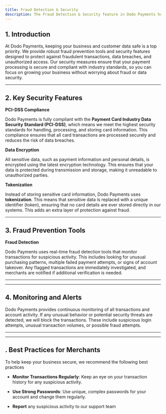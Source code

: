 ```yaml
---
title: Fraud Detection & Security
description: The Fraud Detection & Security feature in Dodo Payments helps merchants protect their business from fraudulent activities and secure customer transactions.
---
```


## **1. Introduction**

At Dodo Payments, keeping your business and customer data safe is a top priority. We provide robust fraud prevention tools and security features designed to protect against fraudulent transactions, data breaches, and unauthorized access. Our security measures ensure that your payment processing is secure and compliant with industry standards, so you can focus on growing your business without worrying about fraud or data security.

***

## **2. Key Security Features**

**PCI-DSS Compliance**

Dodo Payments is fully compliant with the **Payment Card Industry Data Security Standard (PCI-DSS)**, which means we meet the highest security standards for handling, processing, and storing card information. This compliance ensures that all card transactions are processed securely and reduces the risk of data breaches.

**Data Encryption**

All sensitive data, such as payment information and personal details, is encrypted using the latest encryption technology. This ensures that your data is protected during transmission and storage, making it unreadable to unauthorized parties.

**Tokenization**

Instead of storing sensitive card information, Dodo Payments uses **tokenization**. This means that sensitive data is replaced with a unique identifier (token), ensuring that no card details are ever stored directly in our systems. This adds an extra layer of protection against fraud.

***

## **3. Fraud Prevention Tools**

**Fraud Detection**

Dodo Payments uses real-time fraud detection tools that monitor transactions for suspicious activity. This includes looking for unusual purchasing patterns, multiple failed payment attempts, or signs of account takeover. Any flagged transactions are immediately investigated, and merchants are notified if additional verification is needed.

***

***

## **4. Monitoring and Alerts**

Dodo Payments provides continuous monitoring of all transactions and account activity. If any unusual behavior or potential security threats are detected, we will block the transactions. These include suspicious login attempts, unusual transaction volumes, or possible fraud attempts.

***

***

## **. Best Practices for Merchants**

To help keep your business secure, we recommend the following best practices

* **Monitor Transactions Regularly**: Keep an eye on your transaction history for any suspicious activity.

* **Use Strong Passwords**: Use unique, complex passwords for your account and change them regularly.

* **Report** any suspicious activity to our support team&#x20;